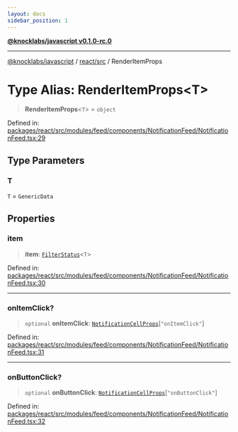 ```yaml
---
layout: docs
sidebar_position: 1
---
```


[**@knocklabs/javascript v0.1.0-rc.0**](../../../index.mdx)

***

[@knocklabs/javascript](../../../modules.mdx) / [react/src](../index.mdx) / RenderItemProps

# Type Alias: RenderItemProps\<T\>

> **RenderItemProps**\<`T`\> = `object`

Defined in: [packages/react/src/modules/feed/components/NotificationFeed/NotificationFeed.tsx:29](https://github.com/knocklabs/javascript/blob/main/packages/react/src/modules/feed/components/NotificationFeed/NotificationFeed.tsx#L29)

## Type Parameters

### T

`T` = `GenericData`

## Properties

### item

> **item**: [`FilterStatus`](../index.mdx#filterstatus)\<`T`\>

Defined in: [packages/react/src/modules/feed/components/NotificationFeed/NotificationFeed.tsx:30](https://github.com/knocklabs/javascript/blob/main/packages/react/src/modules/feed/components/NotificationFeed/NotificationFeed.tsx#L30)

***

### onItemClick?

> `optional` **onItemClick**: [`NotificationCellProps`](../interfaces/NotificationCellProps.mdx)\[`"onItemClick"`\]

Defined in: [packages/react/src/modules/feed/components/NotificationFeed/NotificationFeed.tsx:31](https://github.com/knocklabs/javascript/blob/main/packages/react/src/modules/feed/components/NotificationFeed/NotificationFeed.tsx#L31)

***

### onButtonClick?

> `optional` **onButtonClick**: [`NotificationCellProps`](../interfaces/NotificationCellProps.mdx)\[`"onButtonClick"`\]

Defined in: [packages/react/src/modules/feed/components/NotificationFeed/NotificationFeed.tsx:32](https://github.com/knocklabs/javascript/blob/main/packages/react/src/modules/feed/components/NotificationFeed/NotificationFeed.tsx#L32)
